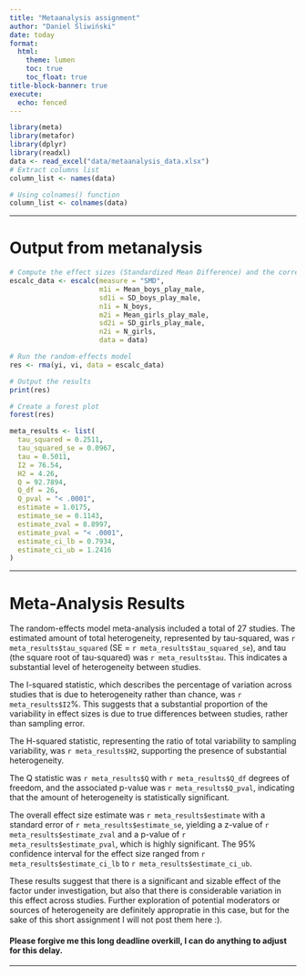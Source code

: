 ```yaml
---
title: "Metaanalysis assignment"
author: "Daniel Śliwiński"
date: today
format:  
  html:
    theme: lumen
    toc: true
    toc_float: true
title-block-banner: true
execute:
  echo: fenced
---
```


```r
library(meta)
library(metafor)
library(dplyr)
library(readxl)
data <- read_excel("data/metaanalysis_data.xlsx") 
# Extract columns list
column_list <- names(data) 

# Using colnames() function
column_list <- colnames(data)
```

-------------------------------------------

# Output from metanalysis


```r


# Compute the effect sizes (Standardized Mean Difference) and the corresponding variances
escalc_data <- escalc(measure = "SMD", 
                      m1i = Mean_boys_play_male, 
                      sd1i = SD_boys_play_male, 
                      n1i = N_boys, 
                      m2i = Mean_girls_play_male, 
                      sd2i = SD_girls_play_male, 
                      n2i = N_girls, 
                      data = data)

# Run the random-effects model
res <- rma(yi, vi, data = escalc_data)

# Output the results
print(res)

```

```r

# Create a forest plot
forest(res)

```

```r
meta_results <- list(
  tau_squared = 0.2511,
  tau_squared_se = 0.0967,
  tau = 0.5011,
  I2 = 76.54,
  H2 = 4.26,
  Q = 92.7894,
  Q_df = 26,
  Q_pval = "< .0001",
  estimate = 1.0175,
  estimate_se = 0.1143,
  estimate_zval = 8.8997,
  estimate_pval = "< .0001",
  estimate_ci_lb = 0.7934,
  estimate_ci_ub = 1.2416
)
```

--------------------------------------------------

# Meta-Analysis Results

The random-effects model meta-analysis included a total of 27 studies. The estimated amount of total heterogeneity, represented by tau-squared, was `r meta_results$tau_squared` (SE = `r meta_results$tau_squared_se`), and tau (the square root of tau-squared) was `r meta_results$tau`. This indicates a substantial level of heterogeneity between studies.

The I-squared statistic, which describes the percentage of variation across studies that is due to heterogeneity rather than chance, was `r meta_results$I2`%. This suggests that a substantial proportion of the variability in effect sizes is due to true differences between studies, rather than sampling error.

The H-squared statistic, representing the ratio of total variability to sampling variability, was `r meta_results$H2`, supporting the presence of substantial heterogeneity.

The Q statistic was `r meta_results$Q` with `r meta_results$Q_df` degrees of freedom, and the associated p-value was `r meta_results$Q_pval`, indicating that the amount of heterogeneity is statistically significant.

The overall effect size estimate was `r meta_results$estimate` with a standard error of `r meta_results$estimate_se`, yielding a z-value of `r meta_results$estimate_zval` and a p-value of `r meta_results$estimate_pval`, which is highly significant. The 95% confidence interval for the effect size ranged from `r meta_results$estimate_ci_lb` to `r meta_results$estimate_ci_ub`.

These results suggest that there is a significant and sizable effect of the factor under investigation, but also that there is considerable variation in this effect across studies. Further exploration of potential moderators or sources of heterogeneity are definitely appropratie in this case, but for the sake of this short assignment I will not post them here :).

#### Please forgive me this long deadline overkill, I can do anything to adjust for this delay.


----------------------------------------------------